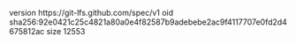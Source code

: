 version https://git-lfs.github.com/spec/v1
oid sha256:92e0421c25c4821a80a0e4f82587b9adebebe2ac9f4117707e0fd2d4675812ac
size 12553
